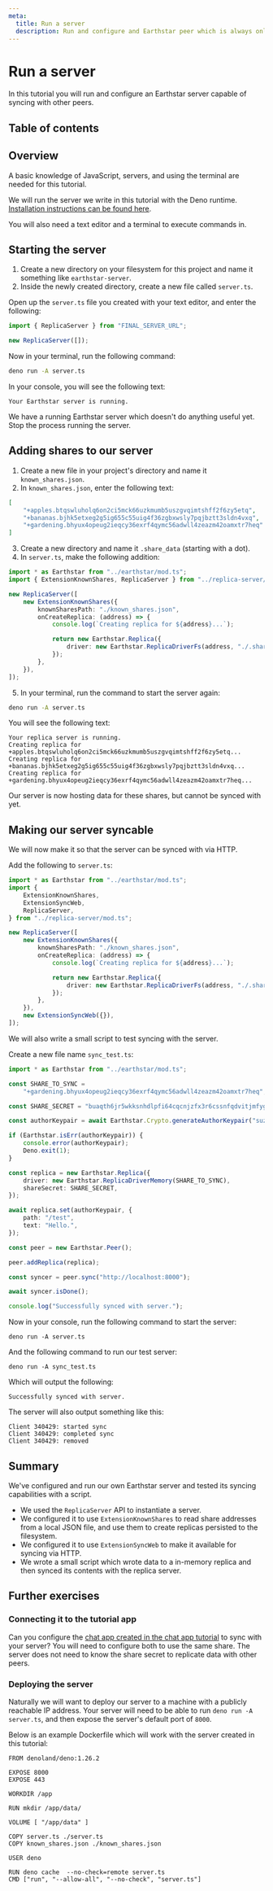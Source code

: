 ```yaml
---
meta:
  title: Run a server
  description: Run and configure and Earthstar peer which is always online.
---
```


# Run a server

In this tutorial you will run and configure an Earthstar server capable of syncing with other peers.

## Table of contents

## Overview

A basic knowledge of JavaScript, servers, and using the terminal are needed for this tutorial.

We will run the server we write in this tutorial with the Deno runtime. [Installation instructions can be found here](https://deno.land/manual@v1.28.3/getting_started/installation).

You will also need a text editor and a terminal to execute commands in.

## Starting the server

1. Create a new directory on your filesystem for this project and name it something like `earthstar-server`.
2. Inside the newly created directory, create a new file called `server.ts`.

Open up the `server.ts` file you created with your text editor, and enter the following:

```typescript
import { ReplicaServer } from "FINAL_SERVER_URL";

new ReplicaServer([]);
```

Now in your terminal, run the following command:

```bash
deno run -A server.ts
```

In your console, you will see the following text: 

```text
Your Earthstar server is running.
```

We have a running Earthstar server which doesn't do anything useful yet. Stop the process running the server.

## Adding shares to our server

1. Create a new file in your project's directory and name it `known_shares.json`.
2. In `known_shares.json`, enter the following text: 

```json
[
	"+apples.btqswluholq6on2ci5mck66uzkmumb5uszgvqimtshff2f6zy5etq", 
	"+bananas.bjhk5etxeg2g5ig655c55uig4f36zgbxwsly7pqjbztt3sldn4vxq",
	"+gardening.bhyux4opeug2ieqcy36exrf4qymc56adwll4zeazm42oamxtr7heq"
]
```

3. Create a new directory and name it `.share_data` (starting with a dot).
4. In `server.ts`, make the following addition:

```typescript
import * as Earthstar from "../earthstar/mod.ts";
import { ExtensionKnownShares, ReplicaServer } from "../replica-server/mod.ts";

new ReplicaServer([
	new ExtensionKnownShares({
		knownSharesPath: "./known_shares.json",
		onCreateReplica: (address) => {
			console.log(`Creating replica for ${address}...`);

			return new Earthstar.Replica({
				driver: new Earthstar.ReplicaDriverFs(address, "./.share_data"),
			});
		},
	}),
]);
```

5. In your terminal, run the command to start the server again:

```bash
deno run -A server.ts
```

You will see the following text: 

```text
Your replica server is running.
Creating replica for +apples.btqswluholq6on2ci5mck66uzkmumb5uszgvqimtshff2f6zy5etq...
Creating replica for +bananas.bjhk5etxeg2g5ig655c55uig4f36zgbxwsly7pqjbztt3sldn4vxq...
Creating replica for +gardening.bhyux4opeug2ieqcy36exrf4qymc56adwll4zeazm42oamxtr7heq...
```

Our server is now hosting data for these shares, but cannot be synced with yet.

## Making our server syncable

We will now make it so that the server can be synced with via HTTP.

Add the following to `server.ts`:

```typescript
import * as Earthstar from "../earthstar/mod.ts";
import {
	ExtensionKnownShares,
	ExtensionSyncWeb,
	ReplicaServer,
} from "../replica-server/mod.ts";

new ReplicaServer([
	new ExtensionKnownShares({
		knownSharesPath: "./known_shares.json",
		onCreateReplica: (address) => {
			console.log(`Creating replica for ${address}...`);

			return new Earthstar.Replica({
				driver: new Earthstar.ReplicaDriverFs(address, "./.share_data"),
			});
		},
	}),
	new ExtensionSyncWeb({}),
]);
```

We will also write a small script to test syncing with the server.

Create a new file name `sync_test.ts`:

```typescript
import * as Earthstar from "../earthstar/mod.ts";

const SHARE_TO_SYNC =
	"+gardening.bhyux4opeug2ieqcy36exrf4qymc56adwll4zeazm42oamxtr7heq";

const SHARE_SECRET = "buaqth6jr5wkksnhdlpfi64cqcnjzfx3r6cssnfqdvitjmfygsk3q";

const authorKeypair = await Earthstar.Crypto.generateAuthorKeypair("suzy");

if (Earthstar.isErr(authorKeypair)) {
	console.error(authorKeypair);
	Deno.exit(1);
}

const replica = new Earthstar.Replica({
	driver: new Earthstar.ReplicaDriverMemory(SHARE_TO_SYNC),
	shareSecret: SHARE_SECRET,
});

await replica.set(authorKeypair, {
	path: "/test",
	text: "Hello.",
});

const peer = new Earthstar.Peer();

peer.addReplica(replica);

const syncer = peer.sync("http://localhost:8000");

await syncer.isDone();

console.log("Successfully synced with server.");
```

Now in your console, run the following command to start the server:

```text
deno run -A server.ts
```

And the following command to run our test server:

```text
deno run -A sync_test.ts
```

Which will output the following:

```text
Successfully synced with server.
```

The server will also output something like this:

```text
Client 340429: started sync
Client 340429: completed sync
Client 340429: removed
```

## Summary

We've configured and run our own Earthstar server and tested its syncing capabilities with a script.

- We used the `ReplicaServer` API to instantiate a server.
- We configured it to use `ExtensionKnownShares` to read share addresses from a local JSON file, and use them to create replicas persisted to the filesystem.
- We configured it to use `ExtensionSyncWeb` to make it available for syncing via HTTP.
- We wrote a small script which wrote data to a in-memory replica and then synced its contents with the replica server.

## Further exercises

### Connecting it to the tutorial app

Can you configure the [chat app created in the chat app tutorial](/tutorials/create-a-chat-app) to sync with your server? You will need to configure both to use the same share. The server does not need to know the share secret to replicate data with other peers.

### Deploying the server

Naturally we will want to deploy our server to a machine with a publicly reachable IP address. Your server will need to be able to run `deno run -A server.ts`, and then expose the server's default port of `8000`.

Below is an example Dockerfile which will work with the server created in this tutorial:

```text
FROM denoland/deno:1.26.2

EXPOSE 8000
EXPOSE 443

WORKDIR /app

RUN mkdir /app/data/
	
VOLUME [ "/app/data" ]

COPY server.ts ./server.ts
COPY known_shares.json ./known_shares.json

USER deno

RUN deno cache  --no-check=remote server.ts
CMD ["run", "--allow-all", "--no-check", "server.ts"]
```

